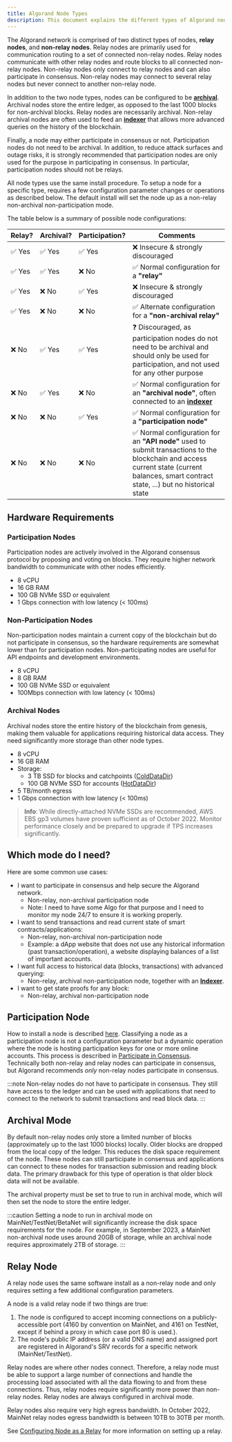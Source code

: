 ```yaml
---
title: Algorand Node Types
description: This document explains the different types of Algorand nodes (relay and non-relay), their configurations (archival and participation modes), and provides guidance on which node type to choose based on specific use cases.
---
```


The Algorand network is comprised of two distinct types of nodes, **relay nodes**, and **non-relay nodes**. Relay nodes are primarily used for communication routing to a set of connected non-relay nodes. Relay nodes communicate with other relay nodes and route blocks to all connected non-relay nodes. Non-relay nodes only connect to relay nodes and can also participate in consensus. Non-relay nodes may connect to several relay nodes but never connect to another non-relay node.

In addition to the two node types, nodes can be configured to be [**archival**](#archival-mode). Archival nodes store the entire ledger, as opposed to the last 1000 blocks for non-archival blocks. Relay nodes are necessarily archival. Non-relay archival nodes are often used to feed an [**indexer**](/nodes/installation/indexer-installation) that allows more advanced queries on the history of the blockchain.

Finally, a node may either participate in consensus or not. Participation nodes do not need to be archival. In addition, to reduce attack surfaces and outage risks, it is strongly recommended that participation nodes are only used for the purpose in participating in consensus. In particular, participation nodes should not be relays.

All node types use the same install procedure. To setup a node for a specific type, requires a few configuration parameter changes or operations as described below. The default install will set the node up as a non-relay non-archival non-participation mode.

The table below is a summary of possible node configurations:

| Relay? | Archival? | Participation? | Comments                                                                                                                                                                                   |
| ------ | --------- | -------------- | ------------------------------------------------------------------------------------------------------------------------------------------------------------------------------------------ |
| ✅ Yes | ✅ Yes    | ✅ Yes         | ❌ Insecure & strongly discouraged                                                                                                                                                         |
| ✅ Yes | ✅ Yes    | ❌ No          | ✅ Normal configuration for a **"relay"**                                                                                                                                                  |
| ✅ Yes | ❌ No     | ✅ Yes         | ❌ Insecure & strongly discouraged                                                                                                                                                         |
| ✅ Yes | ❌ No     | ❌ No          | ✅ Alternate configuration for a **"non-archival relay"**                                                                                                                                  |
| ❌ No  | ✅ Yes    | ✅ Yes         | ❓ Discouraged, as participation nodes do not need to be archival and should only be used for participation, and not used for any other purpose                                            |
| ❌ No  | ✅ Yes    | ❌ No          | ✅ Normal configuration for an **"archival node"**, often connected to an [**indexer**](/nodes/installation/indexer-installation)                                                          |
| ❌ No  | ❌ No     | ✅ Yes         | ✅ Normal configuration for a **"participation node"**                                                                                                                                     |
| ❌ No  | ❌ No     | ❌ No          | ✅ Normal configuration for an **"API node"** used to submit transactions to the blockchain and access current state (current balances, smart contract state, ...) but no historical state |

## Hardware Requirements

### Participation Nodes

Participation nodes are actively involved in the Algorand consensus protocol by proposing and voting
on blocks. They require higher network bandwidth to communicate with other nodes efficiently.

- 8 vCPU
- 16 GB RAM
- 100 GB NVMe SSD or equivalent
- 1 Gbps connection with low latency (< 100ms)

### Non-Participation Nodes

Non-participation nodes maintain a current copy of the blockchain but do not participate in
consensus, so the hardware requirements are somewhat lower than for participation nodes.
Non-participating nodes are useful for API endpoints and development environments.

- 8 vCPU
- 8 GB RAM
- 100 GB NVMe SSD or equivalent
- 100Mbps connection with low latency (< 100ms)

### Archival Nodes

Archival nodes store the entire history of the blockchain from genesis, making them valuable for
applications requiring historical data access. They need significantly more storage than other node
types.

- 8 vCPU
- 16 GB RAM
- Storage:
  - 3 TB SSD for blocks and catchpoints
    ([ColdDataDir](https://developer.algorand.org/docs/run-a-node/reference/config/#algod-configuration-settings))
  - 100 GB NVMe SSD for accounts
    ([HotDataDir](https://developer.algorand.org/docs/run-a-node/reference/config/#algod-configuration-settings))
- 5 TB/month egress
- 1 Gbps connection with low latency (< 100ms)

> **Info**: While directly-attached NVMe SSDs are recommended, AWS EBS gp3 volumes have proven
> sufficient as of October 2022. Monitor performance closely and be prepared to upgrade if TPS
> increases significantly.

## Which mode do I need?

Here are some common use cases:

- I want to participate in consensus and help secure the Algorand network.
  - Non-relay, non-archival participation node
  - Note: I need to have some Algo for that purpose and I need to monitor my node 24/7 to ensure it is working properly.
- I want to send transactions and read current state of smart contracts/applications:
  - Non-relay, non-archival non-participation node
  - Example: a dApp website that does not use any historical information (past transaction/operation), a website displaying balances of a list of important accounts.
- I want full access to historical data (blocks, transactions) with advanced querying:
  - Non-relay, archival non-participation node, together with an [**Indexer**](/nodes/installation/indexer-installation).
- I want to get state proofs for any block:
  - Non-relay, archival non-participation node

## Participation Node

How to install a node is described [here](/nodes/installation/manual-installation). Classifying a node as a participation node is not a configuration parameter but a dynamic operation where the node is hosting participation keys for one or more online accounts. This process is described in [Participate in Consensus](/concepts/protocol/overview). Technically both non-relay and relay nodes can participate in consensus, but Algorand recommends _only_ non-relay nodes participate in consensus.

:::note
Non-relay nodes do not have to participate in consensus. They still have access to the ledger and can be used with applications that need to connect to the network to submit transactions and read block data.
:::

## Archival Mode

By default non-relay nodes only store a limited number of blocks (approximately up to the last 1000 blocks) locally. Older blocks are dropped from the local copy of the ledger. This reduces the disk space requirement of the node. These nodes can still participate in consensus and applications can connect to these nodes for transaction submission and reading block data. The primary drawback for this type of operation is that older block data will not be available.

The archival property must be set to true to run in archival mode, which will then set the node to store the entire ledger.

:::caution
Setting a node to run in archival mode on MainNet/TestNet/BetaNet will significantly increase the disk space requirements for the node. For example, in September 2023, a MainNet non-archival node uses around 20GB of storage, while an archival node requires approximately 2TB of storage.
:::

## Relay Node

A relay node uses the same software install as a non-relay node and only requires setting a few additional configuration parameters.

A node is a valid relay node if two things are true:

1. The node is configured to accept incoming connections on a publicly-accessible port (4160 by convention on MainNet, and 4161 on TestNet, except if behind a proxy in which case port 80 is used.).
2. The node's public IP address (or a valid DNS name) and assigned port are registered in Algorand's SRV records for a specific network (MainNet/TestNet).

Relay nodes are where other nodes connect. Therefore, a relay node must be able to support a large number of connections and handle the processing load associated with all the data flowing to and from these connections. Thus, relay nodes require significantly more power than non-relay nodes. Relay nodes are always configured in archival mode.

Relay nodes also require very high egress bandwidth. In October 2022, MainNet relay nodes egress bandwidth is between 10TB to 30TB per month.

See [Configuring Node as a Relay](/nodes/reference/relay-config) for more information on setting up a relay.
